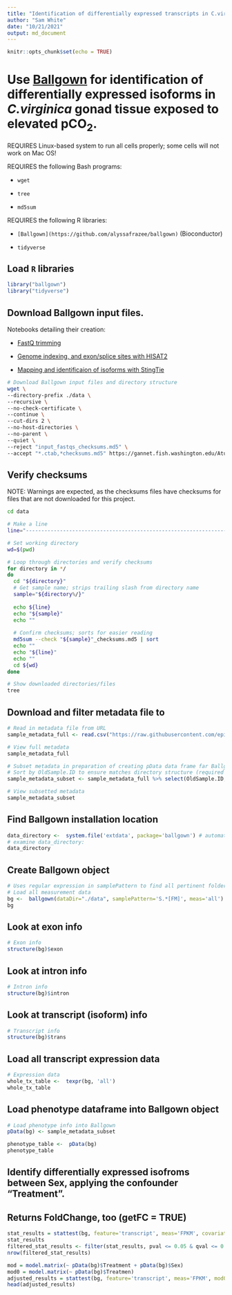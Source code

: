 ```yaml
---
title: "Identification of differentially expressed transcripts in C.virginica gonad exposed to elevated pCO2using Ballgown"
author: "Sam White"
date: "10/21/2021"
output: md_document
---
```


```r
knitr::opts_chunk$set(echo = TRUE)
```


# Use [Ballgown](https://github.com/alyssafrazee/ballgown) for identification of differentially expressed isoforms in _C.virginica_ gonad tissue exposed to elevated pCO<sub>2</sub>.

REQUIRES Linux-based system to run all cells properly; some cells will not work on Mac OS!

REQUIRES the following Bash programs:

- `wget`

- `tree`

- `md5sum`

REQUIRES the following R libraries:

- `[Ballgown](https://github.com/alyssafrazee/ballgown)` (Bioconductor)

- `tidyverse`

## Load `R` libraries

```r
library("ballgown")
library("tidyverse")
```

## Download Ballgown input files.

Notebooks detailing their creation:

- [FastQ trimming](https://robertslab.github.io/sams-notebook/2021/07/14/Trimming-C.virginica-Gonad-RNAseq-with-FastP-on-Mox.html)

- [Genome indexing, and exon/splice sites with HISAT2](https://robertslab.github.io/sams-notebook/2021/07/20/Genome-Annotations-Splice-Site-and-Exon-Extractions-for-C.virginica-GCF_002022765.2-Genome-Using-Hisat2-on-Mox.html)

- [Mapping and identificaion of isoforms with StingTie](https://robertslab.github.io/sams-notebook/2021/07/20/RNAseq-Alignments-C.virginica-Gonad-Data-to-GCF_002022765.2-Genome-Using-StringTie-on-Mox.html)

```bash
# Download Ballgown input files and directory structure
wget \
--directory-prefix ./data \
--recursive \
--no-check-certificate \
--continue \
--cut-dirs 2 \
--no-host-directories \
--no-parent \
--quiet \
--reject "input_fastqs_checksums.md5" \
--accept "*.ctab,*checksums.md5" https://gannet.fish.washington.edu/Atumefaciens/20210726_cvir_stringtie_GCF_002022765.2_isoforms/
```

## Verify checksums

NOTE: Warnings are expected, as the checksums files have checksums for files that are not downloaded for this project.
```bash
cd data

# Make a line
line="-----------------------------------------------------------------------------------------------"

# Set working directory
wd=$(pwd)

# Loop through directories and verify checksums
for directory in */
do
  cd "${directory}"
  # Get sample name; strips trailing slash from directory name
  sample="${directory%/}"
  
  echo ${line}
  echo "${sample}"
  echo ""
  
  # Confirm checksums; sorts for easier reading
  md5sum --check "${sample}"_checksums.md5 | sort
  echo ""
  echo "${line}"
  echo ""
  cd ${wd}
done

# Show downloaded directories/files
tree
```

## Download and filter metadata file to 
```r
# Read in metadata file from URL
sample_metadata_full <- read.csv("https://raw.githubusercontent.com/epigeneticstoocean/2018_L18-adult-methylation/main/data/adult-meta.csv")

# View full metadata
sample_metadata_full

# Subset metadata in preparation of creating pData data frame far Ballgown
# Sort by OldSample.ID to ensure matches directory structure (required for Ballgown)
sample_metadata_subset <- sample_metadata_full %>% select(OldSample.ID, Treatment, Sex) %>% arrange(OldSample.ID)

# View subsetted metadata
sample_metadata_subset
```

## Find Ballgown installation location
```r
data_directory <-  system.file('extdata', package='ballgown') # automatically finds ballgown's installation directory
# examine data_directory:
data_directory
```

## Create Ballgown object
```r
# Uses regular expression in samplePattern to find all pertinent folders
# Load all measurement data
bg <-  ballgown(dataDir="./data", samplePattern='S.*[FM]', meas='all')
bg
```

## Look at exon info
```r
# Exon info
structure(bg)$exon
```

## Look at intron info
```r
# Intron info
structure(bg)$intron
```

## Look at transcript (isoform) info
```r
# Transcript info
structure(bg)$trans
```

## Load all transcript expression data
```r
# Expression data
whole_tx_table <-  texpr(bg, 'all')
whole_tx_table
```

## Load phenotype dataframe into Ballgown object
```r
# Load phenotype info into Ballgown
pData(bg) <- sample_metadata_subset

phenotype_table <-  pData(bg)
phenotype_table
```

## Identify differentially expressed isofroms between Sex, applying the confounder "Treatment".
## Returns FoldChange, too (getFC = TRUE)
```r
stat_results = stattest(bg, feature='transcript', meas='FPKM', covariate="Sex", adjustvars = 'Treatment', getFC = TRUE)
stat_results
filtered_stat_results <- filter(stat_results, pval <= 0.05 & qval <= 0.05)
nrow(filtered_stat_results)
```

```r
mod = model.matrix(~ pData(bg)$Treatment + pData(bg)$Sex)
mod0 = model.matrix(~ pData(bg)$Treatmen)
adjusted_results = stattest(bg, feature='transcript', meas='FPKM', mod0=mod0, mod=mod)
head(adjusted_results)
```